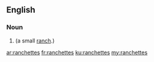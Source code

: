 ==English==

===Noun===
{{head|en|noun plural form}}

# {{plural of|ranchette|lang=en}} (a small [[ranch]].)

[[ar:ranchettes]]
[[fr:ranchettes]]
[[ku:ranchettes]]
[[my:ranchettes]]